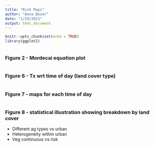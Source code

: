```yaml
---
title: "Risk Maps"
author: "Anna Boser"
date: "1/29/2021"
output: html_document
---
```


```r
knitr::opts_chunk$set(echo = TRUE)
library(ggplot2)
```


```r

```

### Figure 2 - Mordecai equation plot
```r

```

### Figure 6 - Tx wrt time of day (land cover type)
```r

```

### Figure 7 - maps for each time of day
```r

```

### Figure 8 - statistical illustration showing breakdown by land cover

* Different ag types vs urban
* Heterogeneity within urban
* Veg continuous vs risk

```r

```